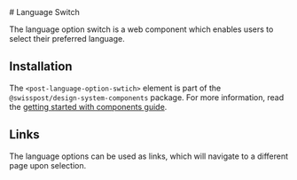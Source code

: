 
<Meta of={languageSwitchStories} />

<div className="docs-title">
  # Language Switch

  <nav>
    <link-design of={JSON.stringify(languageSwitchStories)}></link-design>
  </nav>
</div>

<p className="lead">The language option switch is a web component which enables users to select their preferred
  language.</p>

<Canvas sourceState="shown" of={languageSwitchStories.Default} />

<Controls of={languageSwitchStories.Default} />

## Installation

The `<post-language-option-swtich>` element is part of the `@swisspost/design-system-components` package.
For more information, read the [getting started with components guide](/?path=/docs/edfb619b-fda1-4570-bf25-20830303d483--docs).

## Links

The language options can be used as links, which will navigate to a different page upon selection.

<Canvas sourceState="shown" of={languageSwitchStories.Links} />
